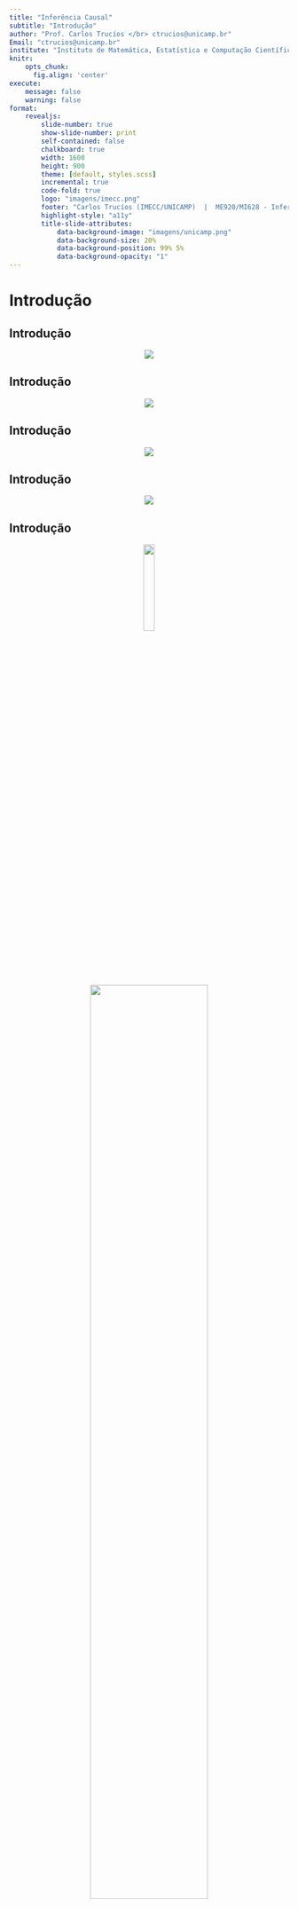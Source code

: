 ```yaml
---
title: "Inferência Causal"
subtitle: "Introdução"
author: "Prof. Carlos Trucíos </br> ctrucios@unicamp.br"
Email: "ctrucios@unicamp.br"
institute: "Instituto de Matemática, Estatística e Computação Científica (IMECC), </br> Universidade Estadual de Campinas (UNICAMP)."
knitr:
    opts_chunk: 
      fig.align: 'center'
execute:
    message: false
    warning: false
format:
    revealjs:
        slide-number: true
        show-slide-number: print
        self-contained: false
        chalkboard: true
        width: 1600
        height: 900
        theme: [default, styles.scss]
        incremental: true
        code-fold: true
        logo: "imagens/imecc.png"
        footer: "Carlos Trucíos (IMECC/UNICAMP)  |  ME920/MI628 - Inferência Causal |  [ctruciosm.github.io](https://ctruciosm.github.io/)"
        highlight-style: "a11y"
        title-slide-attributes:
            data-background-image: "imagens/unicamp.png"
            data-background-size: 20%
            data-background-position: 99% 5%
            data-background-opacity: "1"
---
```




# Introdução

## Introdução

<center>
![](imagens/cheese.jpeg)

</center>

## Introdução


<center>
![](imagens/miss.png)

</center>


## Introdução

<center>
![](imagens/nicolas_cage.jpg)

</center>


## Introdução


<center>
![](imagens/ice_cream.jpg)

</center>


## Introdução


<center>

![](imagens/correlation_does_not_imply_causation.jpg){width=20%}

</center>


<center>

![](imagens/meme_correlation.gif){width=65%}


. . . 


<center>

[Correlação e causalidade podem co-existir, mas correlação não implica causalidade.]{style="color:red;"}


</center>



## Introdução


<center>

![](imagens/sol_meme.png)

</center>





# Inferência Causal

## O que é Inferência Causal?


:::: {.columns}

::: {.column width="40%"}

![](imagens/ChatGPT.png)

:::

::: {.column width="60%"}

- "Causal inference is the process of learning what would happen to the average outcome of a population if we were to introduce a change in the interventions that people actually receive." **Hernán, M. A., & Robins, J. M. (2020) - "Causal Inference: What If"**
- "Causal inference is the process of going beyond the observed data and proposing explanations for events that are suspected to have been caused by active interventions that modify the course of natural events." **Pearl, J. (2009) - "Causality: Models, Reasoning, and Inference"**

:::

::::


## O que é Inferência Causal?


:::: {.columns}

::: {.column width="40%"}

![](imagens/ChatGPT.png)

:::

::: {.column width="60%"}

- "Causal inference is the process of drawing conclusions about the effect of one variable by manipulating another variable, either through experimental or statistical observation." **Morgan, S. L., & Winship, C. (2014) - "Counterfactuals and Causal Inference: Methods and Principles for Social Research"**
- "Causal inference is the process of making claims about the causal effects of treatments, interventions, or exposures, based on observational or experimental data." **Rubin, D. B. (2005) - "Causal Inference Using Potential Outcomes: Design, Modeling, Decisions"**


:::

::::




## O que é Inferência Causal?


:::: {.columns}

::: {.column width="40%"}

![](imagens/ChatGPT.png)

:::

::: {.column width="60%"}

- "Causal inference is the process of learning about the effects of interventions, policies, or treatments, using observational or experimental data and appropriate statistical methods." **Imbens, G. W., & Rubin, D. B. (2015) - "Causal Inference for Statistics, Social, and Biomedical Sciences"**
-  "Causal inference is the attempt to draw conclusions about 'what would have happened' if a variable of interest had been different in an experimental group, compared to a control group, while holding other variables constant." **Angrist, J. D., & Pischke, J. S. (2008) - "Mostly Harmless Econometrics: An Empiricist's Companion"**

:::

::::



## Inferência causal


<center>
[Nesta matéria (ME920/MI626) aprenderemos diversas técnicas que nos permitirão tirar conclusões do tipo causa-efeito.]{style="color:red;"}
</center>




# Paradoxo de Simpson

## Paradoxo de Simpson

<center>
![](imagens/paradoxo_homer.png){width=50%}
</center>


<center>
**Não esse, mas outro paradoxo de Simpson** `r emo::ji("smile")` 
</center>


## Paradoxo de Yule-Simpson


::: {.callout-note}

#### Exemplo 1

::: {.fragment}
As taxas de recuperação (1: recuperado, 0: não recuperado) de um estudo aplicado em 700 pacientes que tiveram acesso a um novo medicamento são apresentadas a seguir. Dos 700 pacientes, apenas 350 decidiram experimentar o novo medicamento. Baseado nos resultados, recomendaria ou não o uso do novo medicamento?

|       | Novo medicamento |  Não novo medicamento       |
|:-----:|:----------------:|:-------------:|
| Total | 273/350 (78\%)     |  289/350 (83\%) |



:::


::: {.fragment .fade-up}
Seu colega, em lugar de olhar os resutados agregados, resolve olhar os resultados por gênero, obtendo o seguinte resultado:


|       | Novo medicamento |  Não novo medicamento       |
|:-----:|:----------------:|:-------------:|
| Homem | 81/87 (93\%)     |  234/270 (87\%) |
| Mulher| 192/263 (73\%)   | 55/80 (69\%)    |


Ainda manteria suas conclusões? 
:::


:::


. . . 

<center>
Devemos olhar para os dados agregados ou desagregados?
</center>


## Paradoxo de Yule-Simpson

Suponha agora que conhecemos um fato adicional: **Estrogêneo tem um efeito negativo na recuperação**.

. . . 

- Assim, mulheres se recuperam com uma taxa menor do que os homens, independente se experimentaram ou não o novo medicamento. 
- Note também que mulheres são mais propensas a experimentar o novo medicamento do que os homens.
- Isto explicaria o fato pelo qual o novo medicamento parece ser prejudicial quando olhamos para os dados agregados. Afinal, se selecionarmos uma pessoa aleatoriamente entre aqueles que experimentaram o novo medicamento, é mais provavel que seja uma mulher e, consequentemente, seja menos propensa a se recuperar do que uma pessoa escolhida ao acaso entre aqueles que não experimentaram o novo medicamento.


## Paradoxo de Yule-Simpson


- Assim, para avaliar a efetividade do novo medicamento precisamos comparar pessoas do mesmo gênero, garantindo assim que as diferenças nas taxas de recuperação sejam apenas por causa do medicamento e não por causa do "efeito estrogêneo". Ou seja, **neste caso devemos olhar para os dados desagregados**.





```r
library(MASS)

set.seed(123)
mu_1 <- c(100, 10)
mu_2 <- c(130, 25)
mu_3 <- c(160, 40)
mu_4 <- c(190, 55)
mu_5 <- c(200, 70)
S_1 <- matrix(c(170, -52.5, -52.5, 120), 2, 2)
S_2 <- matrix(c(170, -54.9, -54.9, 120), 2, 2)
S_3 <- matrix(c(170, -56.2, -56.2, 120), 2, 2)
S_4 <- matrix(c(170, -61.8, -61.8, 120), 2, 2)
S_5 <- matrix(c(170, -58.1, -58.1, 120), 2, 2)
grupo_1 <- data.frame(mvrnorm(1000, mu_1, S_1))
grupo_2 <- data.frame(mvrnorm(1000, mu_2, S_2))
grupo_3 <- data.frame(mvrnorm(1000, mu_3, S_3))
grupo_4 <- data.frame(mvrnorm(1000, mu_4, S_4))
grupo_5 <- data.frame(mvrnorm(1000, mu_5, S_5))
colnames(grupo_1) <- c("colesterol", "exercicio")
colnames(grupo_2) <- c("colesterol", "exercicio")
colnames(grupo_3) <- c("colesterol", "exercicio")
colnames(grupo_4) <- c("colesterol", "exercicio")
colnames(grupo_5) <- c("colesterol", "exercicio")
grupo_1$grupo <- "[15-25]"
grupo_2$grupo <- "<25-35]"
grupo_3$grupo <- "<35-45]"
grupo_4$grupo <- "<45-55]"
grupo_5$grupo <- "<55-65]"
dados <- rbind(grupo_1, grupo_2, grupo_3, grupo_4, grupo_5)
```


## Paradoxo de Yule-Simpson

::: {.callout-note}

#### Exemplo 2

Considere um estudo que mede a quantidade média de exercícios diário (em minutos) e o nível de colesterol LDL (mg/dL). Baseado no seguinte gráfico de dispersão, quais seriam suas conclusões?


```r
#| echo: false
library(ggplot2)
dados |> ggplot(aes(x = exercicio, y = colesterol)) + geom_point()
```

::: 



## Paradoxo de Yule-Simpson



::: {.callout-note}

#### Exemplo 2


Você, incomodado com o resultado contraintuitivo, revolve incluir a variável _grupo_, obtendo o seguinte resultado

```r
#| echo: false
library(ggplot2)
dados |> ggplot(aes(x = exercicio, y = colesterol, color = grupo)) + geom_point()
```


Suas conclusões permaneceriam as mesmas? 

:::



## Paradoxo de Yule-Simpson

- Se olharmos para o gráfico agregado, teremos uma correlação positiva entre a quantidade média (em minutos) de exercício diário com o nível de colesterol LDL.
- Se olharmos para o gráfico mas considerando os diferentes grupos, vemos que existe uma correlação negativa (dentro de cada grupo) entre a quantidade média (em minutos) de exercício diário com o nível de colesterol LDL. Ademais, note que em geral, quanto mais jovem a pessoa, menor é seu nível de colesterol.
- Se soubermos que, enquanto a pessoa é mais velha, é mais plausível que faça exercícios e também que tenha colesterol alto, então podemos explicar os resultados.
- _Idade_ é uma causa comum de ambos, tratamento (exercício) e resposta (colesterol). Assim, **devemos olhar para os dados desagregados e comparar pessoas do mesmo grupo etário**.


## Paradoxo de Yule-Simpson


::: {.callout-note}

#### Exemplo 3


Pense em um contexto semelhando ao do  **Exemplo 1** (novo medicamento). Contudo, em lugar de termos informação sobre o gênero dos pacientes, temos informação sobre a pressão arterial destes, a mesma que foi coletada ao final do experimento. Os resultados obtidos são os seguintes

|               | Não novo medicamento |  Novo medicamento       |
|:-------------:|:----------------:|:-------------:|
| Baixa Pressão | 81/87 (93\%)     |  234/270 (87\%) |
| Alta Pressão  | 192/263 (73\%)   | 55/80 (69\%)    |
| Total         | 273/350 (78\%)     |  289/350 (83\%) |

Quais são as suas conclusões? recomendaria ou não o novo medicamento?

:::



. . . 

<center>
Devemos olhar para os dados agregados ou desagregados?
</center>



## Paradoxo de Yule-Simpson

- Depois de estudar o problema, você descobre que o novo medicamento ajuda na recuperação, entre outras coisas, justamente por baixar o nível de pressão arterial.
- Nos dados agregados, o novo medicamento melhora as taxas de recuperação justamente pelo efeito que tem diminuindo a pressão arterial.
- Neste caso, a baixa pressão medida no final do experimento é, de fato, um dos mecanismos em que o tratamento (novo medicamento) afeta na recuperação. Assim, não faz sentido separar os resultados baseados na pressão arterial. **Devemos olhar então os resultados agregados**





## Paradoxo de Yule-Simpson


::: {.callout-note}

#### Exemplo 4 [Pedras no rim - Charig et al. (1986)]

Dados de 700 pacientes com pedras no rim foram coletados. Seja $Z$ o tratameno (1: procedimento cirúrgico invasivo, 0: procedimento menor) e seja $Y$ o resultado (1: sucesso, 0: fracasso). A Tabela de continguência é apresentada a seguir:

|         | $Y = 1$   | $Y = 0$   |
|:-------:|:---------:|:---------:|
| $Z = 1$ |  273      |   77      |
| $Z = 0$ | 289       |   61      |


:::



## Paradoxo de Yule-Simpson

::: {.callout-important}

Seja a distribuição conjunta de $Z$ e $Y$ (ambas binárias)


|         | $Y = 1$   | $Y = 0$   |
|:-------:|:---------:|:---------:|
| $Z = 1$ | $p_{11}$ | $p_{10}$   |
| $Z = 0$ | $p_{01}$ | $p_{00}$   |


em que $p_{zy} = P(Z = z, Y = y)$. Então


$${\rm RD} \text{ (risk difference)} = P(Y = 1 | Z = 1) - P(Y = 1 | Z = 0) = \dfrac{p_{11}}{p_{11} + p_{10}} - \dfrac{p_{01}}{p_{01} + p_{00}}.$$

$${\rm RR} \text{ (risk ratio)}= \dfrac{P(Y = 1 | Z = 1)}{P(Y = 1 | Z = 0)} = \dfrac{p_{11}}{p_{11} + p_{10}} \Big / \dfrac{p_{01}}{p_{01} + p_{00}}.$$
$${\rm OR} \text{ (odds ratio)} = \dfrac{P(Y = 1 | Z = 1) \big / P(Y = 0 | Z = 1)}{P(Y = 1 | Z = 0) \big / P(Y = 0 | Z = 0)} = \dfrac{\dfrac{p_{11}}{p_{11} + p_{10}} \Big / \dfrac{p_{10}}{p_{11} + p_{10}}}{\dfrac{p_{01}}{p_{01} + p_{00}} \Big / \dfrac{p_{00}}{p_{01} + p_{00}}} = \dfrac{p_{11}p_{00}}{p_{10}p_{01}}.$$


::::

## Paradoxo de Yule-Simpson


::: {.callout-important}

Se resumimos os dados observados em uma Tabela de contingência


|         | $Y = 1$   | $Y = 0$   |
|:-------:|:---------:|:---------:|
| $Z = 1$ | $n_{11}$ | $n_{10}$   |
| $Z = 0$ | $n_{01}$ | $n_{00}$   |


em que $n_{zy} = \# \{i: Z_i = z, Y_i = y \}$. Podemos estimar RD, RR e OR, substituindo $p_{zy}$ por $\hat{p}_{zy} = n_{zy}/n$ com $n$ sendo o total de observações.

:::



## Paradoxo de Yule-Simpson


::: {.callout-note}

#### Exemplo 4 [Pedras no rim - Charig et al. (1986)]


|         | $Y = 1$   | $Y = 0$   |
|:-------:|:---------:|:---------:|
| $Z = 1$ |  273      |   77      |
| $Z = 0$ | 289       |   61      |


$${\rm \widehat{RD}} = \dfrac{n_{11}}{n_{11} + n_{10}} - \dfrac{n_{01}}{n_{01} + n_{00}} = \dfrac{273}{273 + 77} - \dfrac{289}{289 + 61} \approx -0.05 (-5\% < 0)$$

:::

. . . 

- O tratamento 0 parece melhor, ou seja, procedimentos menores levam a uma maior quantidade de sucessos comparados com procedimentos cirúrgicos invasivos.
- Contudo, os dados não vem de um RCT (randomized controlled trial). Isso implica que pacientes recebendo o tratamento 1 podem ser bem diferentes do que pacientes recebendo o tratamento 0.
- Na prática, alguns pacientes tem casos mais graves (pedras maiores) do que outros. 


## Paradoxo de Yule-Simpson


::: {.callout-note}

#### Exemplo 4 [Pedras no rim - Charig et al. (1986)]


:::: {.columns}

::: {.column width="50%"}
#### Casos leves (pedras pequenas)

|         | $Y = 1$   | $Y = 0$   |
|:-------:|:---------:|:---------:|
| $Z = 1$ |  81       |   6       |
| $Z = 0$ | 234       |   36      |

:::

::: {.column width="50%"}
#### Casos graves (pedras grandes)

|         | $Y = 1$   | $Y = 0$   |
|:-------:|:---------:|:---------:|
| $Z = 1$ |  192      |   71      |
| $Z = 0$ |   55      |   25      |


:::
::::

$${\rm \widehat{RD}_{leves}} = \dfrac{81}{81 + 6} - \dfrac{234}{234+35} \approx 0.06$$

$${\rm \widehat{RD}_{graves}} = \dfrac{192}{192 + 71} - \dfrac{55}{55+25} \approx 0.04$$


:::

- Para os casos leves, o tratamento 1 é melhor.
- Para os casos graves, o tratamento 1 é melhor.

. . . 

Consideremos $X$ uma variável binária (1: caso leve, 0: caso grave). 

## Paradoxo de Yule-Simpson

Será que, dependendo do caso ($X = 1$ ou $0$), pacientes preferem algum tipo de tratamento?


$$\begin{align*} 
& \hat{P}(Z = 1 | X = 1) - \hat{P}(Z = 1 | X = 0) \\
& = \dfrac{81 + 6}{81 + 6 + 234 + 36} - \dfrac{192 + 71}{ 192 + 71 + 55 + 25} \\
& \approx -0.52
\end{align*}$$

. . . 


$$\begin{align*} 
& \hat{P}(Z = 0 | X = 1) - \hat{P}(Z = 0 | X = 0) \\
& = \dfrac{234 + 36}{81 + 6 + 234 + 36} - \dfrac{55 + 25}{ 192 + 71 + 55 + 25} \\
& \approx 0.52
\end{align*}$$


. . . 

Pacientes com casos graves ($X = 0$) tendem a tomar o tratamento 1 ($Z = 1$) com mais frequência. Já pacientes com casos leves ($X = 1$) tendem a tomar o tratamento 0 ($Z = 0$) com mais frequência.


## Paradoxo de Yule-Simpson



$$\begin{align*} 
& \hat{P}(Y = 1 | Z = 1, X = 1) - \hat{P}(Y = 1 | Z = 1, X = 0) \\
& = \dfrac{81}{81 + 6} - \dfrac{192}{192 + 71} \\
& \approx 0.20
\end{align*}$$

. . . 


$$\begin{align*} 
& \hat{P}(Y = 1 | Z = 0, X = 1) - \hat{P}(Y = 1 | Z = 0, X = 0) \\
& = \dfrac{234}{234 + 36} - \dfrac{55}{55 + 25} \\
& \approx 0.18
\end{align*}$$



. . . 

Independente do tratamento ($Z$), paciêntes com casos leves ($X = 1$) tem maiores probabilidades de sucesso do que pacientes com casos graves ($X = 0$).





## Paradoxo de Yule-Simpson



Se aplicarmos o tratamento menos efetivo ($Z = 0$) de forma mais frequente para os casos mais leves ($X = 1$) pode parecer que o tratamento é mais efetivo. Assim, para eliminar o efeito "severidade do caso", **devemos olhar para os dados desagregados** (por severidade do caso).


. . . 


::: {.callout-warning}

#### Observação:

Repare que o último exemplo podería ter sido apresentado de forma semelhante aos primeiros, em que era reportada a taxa de sucesso ($Y = 1$).


|         | $Z = 1$                 | $Z = 0$                 |
|:-------:|:-----------------------:|:-----------------------:|
| $X = 1$ | 81 / (81 + 6)  (93\%)   | 234 / (234 + 36) (87\%) |
| $X = 0$ | 192 / (192 + 71) (73\%) | 55 / (55 + 25)  (69\%)  |
| Total   | 273 / 350   (77\%)      | 289 / 350  (83\%)       |


:::


## Paradoxo de Yule-Simpson



<center>
__A associação entre $Z$ e $Y$ pode ser diferente do que a associação entre $Z$ e $Y$ dado $X$ devido à associação entre $X$ e $Z$ e entre $X$ e $Y$. Quando o paradoxo de Simpson ocorre, dizemos que $X$ é a variável de confusão (*confounding variable* ou *confounder*) entre $Z$ e $Y$.__
</center>


# Definições básicas

## Definições básicas



::: {.callout-note}
## Exemplo 5

Juan e Maria são pacientes esperando por um transplate de coração. Em janeiro 1, Juan e Maria recebem o transplante:

- Cinco dias depois, Juan morre.
- [O que diria acerca do efeito do transplante de coração na morte de Juan?]{style="color:red;"}
- Cinco dias depois, Maria continua com vida.
- [Diria o mesmo no caso da Maria do que no caso do Juan?]{style="color:red;"}

::: {.fragment}

Imagine que, de alguma forma (provisão divina), sabemos que:

- Se Juan não tivesse recebido o transplante, ainda estaria vivo.
- Se Maria não tivesse recebido o transplante, também ainda estaria viva.
- [Como seriam suas conclusões agora?]{style="color:red;"}


:::


:::


. . . 

<center>
[O exemplo ilustra como é nossa forma de pensar acerca do significado de **efeito causal**.]{style="color:blue;"}
</center>

## Definições básicas



Usualmente, comparamos o resultado quando uma determinada ação **A** é realizada versus o resultado quando a ação **A** não é realizada. [_Se o resultado muda, dizemos que a ação **A** tem um efeito causal sobre o resultado._ Caso contrario, dizemos que ação **A** não tem um efeito causal sobre o resultado. A ação **A** é geralmente chamada de _intervenção_, _política_ ou _tratamento_.]{style="color:red;"}



## Definições básicas



- Considere um estudo com $n$ unidades experimentais ($i = 1, \cdots, n$).
-  Considere também uma intervenção **A** com dois níveis (1: tratamento, 0: controle).
- Para cada unidade experimental $i$, o resultado de interesse, $Y_i$, tem dois versões $$Y_i(1) \quad e \quad Y_i(0),$$ sob as intervenções 1 (tratamento) e 0 (controle), respectivamente.
- No nosso exemplo temos:
  * Juan tem $Y(1) = 1$ e $Y(0) = 0$.
  * Maria tem $Y(1) = 0$ e $Y(0) = 0$


## Definições básicas


::: {.callout-tip}
## Definição: efeito causal individual

A intervenção **A** tem um efeito causal no resultado do $i$-éssimo individuo se $$Y_i(1) \neq Y_i(0).$$
:::


. . . 


$Y_i(1)$ e $Y_i(0)$ são conhecidas como **potential outcomes** ou **counterfactual outcomes** para a $i$-éssima unidade. Aquela que corresponde ao valor da intervenção que o indivíduo de fato recebeu é chamada de **factual** e a outra de **contrafactual**.




## Definições básicas


- Identificarmos efeitos causais individuais não é geralmente possível (Por quê?). 
- Assim, devemos olhar para o  **efeito causal médio** (*average causal effect*) chamado também de _average treatment effect_ (ATE).

. . . 


::: {.callout-tip}

## Definição: efeito causal médio 

O efeito causal médio da intervenção **A** sob o resultado $Y$ esta presente se $$\mathbb{E}[Y(1)] \neq \mathbb{E}[Y(0)].$$ 

:::
 
. . . 

<center>
[Ausência do efeito causal médio não implica ausência do efeito causal individual.]{style="color:red;"}
</center>



## Definições básicas


::: {.callout-note}

### Exemplo 6

Pensemos na familia do Juan como nossa população de interesse e vejamos os resultados contrafactuais sobre as intervenções $a = 1$ e $a = 0$


:::: {.columns}

::: {.column width="35%"}

```r
library(kableExtra)
table <- data.frame(Ya0 = c(0, 1, 0, 0, 0, 1, 0, 0, 1, 1, 0, 1 ,1, 0, 0, 0, 1, 1, 1, 1),
                    Ya1 = c(1, 0, 0, 0, 0, 0, 0, 1, 1, 0, 1, 1, 1, 1, 1, 1, 1, 0, 0, 0))
row.names(table) <- c("Carlos", "Daniela", "Luiz", "Maria", "Roberto", "Rosa", "Eric", "Manuella", "Julio", "Laura",
               "Cezar", "Guilherme", "Sandra", "Monica", "Ana", "Augusto", "Wanderlei", "Sheila", "Alex", "Tatiane")
knitr::kable(table, col.names = c("Y(0)", "Y(1)"), escape = FALSE, row.names = TRUE) %>% kable_styling(font_size = 16, full_width = TRUE)
```

:::

::: {.column width="65%"}


- [Em quais casos existe um efeito causal individual?]{style="color:red;"}
- [Quantos elementos da população teriam morto se tivessem recebido o transplante ($Y(1) = 1$)?]{style="color:red;"}
- 50\%
- [Quantos elementos da população teriam morto se não tivessem recebido o transplante ($Y(0) = 1$)?]{style="color:red;"}
- 50\%
- [O transplante teve ou não teve um efeito causal médio?]{style="color:blue;"}

:::

::::


:::



## Definições básicas



O efeito causal médio é comumente chamado apenas de **efeito causal** e a hipótese nula de **não efeito médio causal** é chamada simplesmente de **hipótese causal nula**.

. . .

Se o resultado de interesse for dicotomico, a ausência do efeito causal médio também pode ser medido através de:

- $Pr(Y(1) = 1) - Pr(Y(0) = 1) = 0$
- $\dfrac{Pr(Y(1) = 1)}{Pr(Y(0) = 1)} = 1$
- $\dfrac{Pr(Y(1) = 1) \big / Pr(Y(1) = 0)}{Pr(Y(0) = 1) \big / Pr(Y(0) = 0)} = 1$

. . . 


Em que $Pr(\cdot)$ é a proporção de individuos na população.

## Definições básicas

- Na prática, nunca temos temos a Tabela como no exemplo da familia do Juan (ou observamos $Y(1)$ ou  observamos $Y(0)$, nunca ambos).
- Na prática, observamos qual foi a intervenção **A** (1 ou 0) e o resultado observado ($Y$).

. . . 

```r
table <- t(data.frame(A = c(0, 0, 0, 0, 1, 1, 1, 1, 0, 0, 0, 1, 1, 1, 1, 1, 1, 1, 1, 1),
                    Y = c(0, 1, 0, 0, 0, 0, 0, 1, 1, 1, 0, 1, 1, 1, 1, 1, 1, 0, 0, 0)))
knitr::kable(table)
```


. . . 


Quando a proporção de indivíduos que $Y = 1$ no grupo de tratamento e no de controle são iguais, ou seja, $$Pr(Y = 1 | A = 1) = Pr(Y = 1 | A = 0),$$
dizemos que $A$ e $Y$ são independentes ($A \perp\!\!\!\perp Y$), não associados ou que A não predize $Y$. Caso contrário dizemos que $A$ e $Y$ são dependentes ou associadas.


## Definições básicas


Outras definições equivalentes:

::: {.nonincremental}

- $Pr(Y = 1 | A = 1) - Pr(Y = 1 | A = 0) = 0$
- $\dfrac{Pr(Y = 1 | A = 1)}{Pr(Y = 1 | A = 0)} = 1$
- $\dfrac{Pr(Y = 1 | A = 1) \big / Pr(Y = 0| A = 1)}{Pr(Y = 1 | A = 0) \big / Pr(Y = 0| A = 0)} = 1$

:::

. . . 

Se $Y$ for contínua, definimos a independência média entre $A$ e $Y$ como $$\mathbb{E}(Y | A = 1) = \mathbb{E}(Y | A = 0)$$



## Definições básicas



Voltando a exemplo, são $A$ e $Y$ associados?

```r
knitr::kable(table)
```

. . . 

Sim, pois

$$P(Y = 1 | A = 1) = 7/13 \neq P(Y = 1 | A = 0) = 3/7$$



# Causalidade ou associação
## Causalidade ou associação

<center>
![Fonte: "Causal Inference: What if?"](imagens/what_if.png)
</center>

## Causalidade ou associação


:::: {.columns}

::: {.column width="50%"}
#### Causalidade

- A definição de causalidade implica contrastar o quadrado branco vs. o quadrado cinza.
- Inferências sobre causalidade preocupam-se com perguntas "e se" no mundo contrafactual.
- Definida como a diferença de risco na mesma população sobre diferentes valores de tratamento ($a = 1$ ou $a = 0$).


:::

::: {.column width="50%"}
#### Associação

- A definição de associação implica contrastar a parte do  quadrado que é branco vs. a parte cinza.
- Inferências sobre associação preocupam-se com perguntas no mundo real
- Definida como a diferença de risco em dois subconjuntos distintos (determinados pelo valor do tratamento $A = 1$ ou $A = 0$).

:::

::::

. . . 


<center>
[Inferencia causal requer dados como na Tabela hipotética (Exemplo 6), mas na prática apenas temos Tabelas como a última (em que apenas temos $A$ e $Y$). A pergunta que será respondida ao longo desta disciplina é, sob quais circunstancias, dados reais podem ser utilizados para fazer inferência causal?]{style="color:red;"}
</center>




## Referências

::: {.nonincremental}

- Peng Ding (2023). A First Course in Causal Inference. Capítulo 1.
- Peng Ding (2023). A First Course in Causal Inference. Capítulo 2.
- Hernán, Miguel A. e Robins, James, M. (2023). Causal Inference: What if?. Captítulo 1.
- [Rubin, D. B. (2005). Causal inference using potential outcomes: Design, modeling, decisions. Journal of the American Statistical Association, 100(469), 322-331.](https://www.tandfonline.com/doi/pdf/10.1198/016214504000001880?casa_token=1szoe44b0zcAAAAA:-Y2L8ffrkvszzCVwtcOZPQWPmZtV4OGyklpNXCvLqCD8UdMQ3ypsk7GKLIrMx1VQHf7BmY_UMvPkhQ) **[Leitura recomendada]**



:::